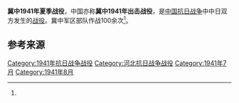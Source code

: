 {{Infobox Military Conflict
|campaign=
|image=
|caption=
|conflict=冀中1941年夏季战役
|date=1941年7月22日－8月底
|place=[[河北省|河北省]]安国县、博野县、深泽县、高阳县、保定县、赵县
|result=
|combatant1=[[国民革命军第十八集团军|国民革命军第十八集团军]]晋察冀军区冀中军区部队
|combatant2=日、“伪”军一部
|commander1=
|commander2=
|strength1=
|strength2=
|casualties1=
|casualties2=2000余<ref name="军事科学院">《中国人民解放军全史》军事历史研究部 编，军事科学出版社，2000年，ISBN 7-80137-315-4，卷“中国人民解放军战役战斗总览”。</ref>
|}}

'''冀中1941年夏季战役'''，中国亦称'''冀中1941年出击战役'''，是[[中国抗日战争|中国抗日战争]]中中日双方发生的[[战役|战役]]。冀中军区部队作战100余次<ref name="军事科学院" />。

== 参考来源 ==
{{reflist}}

{{战争小作品}}
{{中国抗日战争中共战役战斗}}

[[Category:1941年抗日战争战役|Category:1941年抗日战争战役]]
[[Category:河北抗日战争战役|Category:河北抗日战争战役]]
[[Category:1941年7月|Category:1941年7月]]
[[Category:1941年8月|Category:1941年8月]]